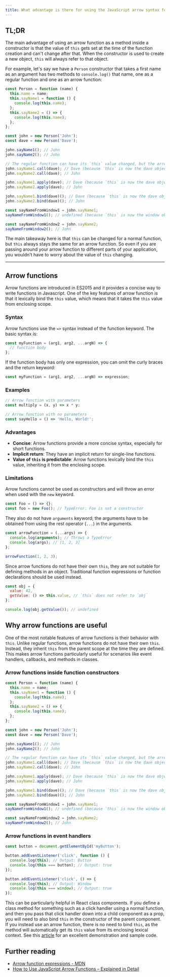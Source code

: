 ```yaml
---
title: What advantage is there for using the JavaScript arrow syntax for a method in a constructor?
---
```


## TL;DR

The main advantage of using an arrow function as a method inside a constructor is that the value of `this` gets set at the time of the function creation and can't change after that. When the constructor is used to create a new object, `this` will always refer to that object.

For example, let's say we have a `Person` constructor that takes a first name as an argument has two methods to `console.log()` that name, one as a regular function and one as an arrow function:

```js
const Person = function (name) {
  this.name = name;
  this.sayName1 = function () {
    console.log(this.name);
  };
  this.sayName2 = () => {
    console.log(this.name);
  };
};

const john = new Person('John');
const dave = new Person('Dave');

john.sayName1(); // John
john.sayName2(); // John

// The regular function can have its `this` value changed, but the arrow function cannot
john.sayName1.call(dave); // Dave (because `this` is now the dave object)
john.sayName2.call(dave); // John

john.sayName1.apply(dave); // Dave (because `this` is now the dave object)
john.sayName2.apply(dave); // John

john.sayName1.bind(dave)(); // Dave (because `this` is now the dave object)
john.sayName2.bind(dave)(); // John

const sayNameFromWindow1 = john.sayName1;
sayNameFromWindow1(); // undefined (because `this` is now the window object)

const sayNameFromWindow2 = john.sayName2;
sayNameFromWindow2(); // John
```

The main takeaway here is that `this` can be changed for a normal function, but `this` always stays the same for an arrow function. So even if you are passing around your arrow function to different parts of your application, you wouldn't have to worry about the value of `this` changing.

---

## Arrow functions

Arrow functions are introduced in ES2015 and it provides a concise way to write functions in Javascript. One of the key features of arrow function is that it lexically bind the `this` value, which means that it takes the `this` value from enclosing scope.

### Syntax

Arrow functions use the `=>` syntax instead of the function keyword. The basic syntax is:

```js
const myFunction = (arg1, arg2, ...argN) => {
  // function body
};
```

If the function body has only one expression, you can omit the curly braces and the return keyword:

```js
const myFunction = (arg1, arg2, ...argN) => expression;
```

### Examples

```js
// Arrow function with parameters
const multiply = (x, y) => x * y;

// Arrow function with no parameters
const sayHello = () => 'Hello, World!';
```

### Advantages

- **Concise**: Arrow functions provide a more concise syntax, especially for short functions.
- **Implicit return**: They have an implicit return for single-line functions.
- **Value of `this` is predictable**: Arrow functions lexically bind the `this` value, inheriting it from the enclosing scope.

### Limitations

Arrow functions cannot be used as constructors and will throw an error when used with the `new` keyword.

```js
const Foo = () => {};
const foo = new Foo(); // TypeError: Foo is not a constructor
```

They also do not have `arguments` keyword; the arguments have to be obtained from using the rest operator (`...`) in the arguments.

```js
const arrowFunction = (...args) => {
  console.log(arguments); // Throws a TypeError
  console.log(args); // [1, 2, 3]
};

arrowFunction(1, 2, 3);
```

Since arrow functions do not have their own `this`, they are not suitable for defining methods in an object. Traditional function expressions or function declarations should be used instead.

```js
const obj = {
  value: 42,
  getValue: () => this.value, // `this` does not refer to `obj`
};

console.log(obj.getValue()); // undefined
```

## Why arrow functions are useful

One of the most notable features of arrow functions is their behavior with `this`. Unlike regular functions, arrow functions do not have their own `this`. Instead, they inherit `this` from the parent scope at the time they are defined. This makes arrow functions particularly useful for scenarios like event handlers, callbacks, and methods in classes.

### Arrow functions inside function constructors

```js
const Person = function (name) {
  this.name = name;
  this.sayName1 = function () {
    console.log(this.name);
  };
  this.sayName2 = () => {
    console.log(this.name);
  };
};

const john = new Person('John');
const dave = new Person('Dave');

john.sayName1(); // John
john.sayName2(); // John

// The regular function can have its `this` value changed, but the arrow function cannot
john.sayName1.call(dave); // Dave (because `this` is now the dave object)
john.sayName2.call(dave); // John

john.sayName1.apply(dave); // Dave (because `this` is now the dave object)
john.sayName2.apply(dave); // John

john.sayName1.bind(dave)(); // Dave (because `this` is now the dave object)
john.sayName2.bind(dave)(); // John

const sayNameFromWindow1 = john.sayName1;
sayNameFromWindow1(); // undefined (because `this` is now the window object)

const sayNameFromWindow2 = john.sayName2;
sayNameFromWindow2(); // John
```

### Arrow functions in event handlers

```js
const button = document.getElementById('myButton');

button.addEventListener('click', function () {
  console.log(this); // Output: Button
  console.log(this === button); // Output: true
});

button.addEventListener('click', () => {
  console.log(this); // Output: Window
  console.log(this === window); // Output: true
});
```

This can be particularly helpful in React class components. If you define a class method for something such as a click handler using a normal function, and then you pass that click handler down into a child component as a prop, you will need to also bind `this` in the constructor of the parent component. If you instead use an arrow function, there is no need to bind `this`, as the method will automatically get its `this` value from its enclosing lexical context. See this [article](https://medium.com/@machnicki/handle-events-in-react-with-arrow-functions-ede88184bbb) for an excellent demonstration and sample code.

## Further reading

- [Arrow function expressions - MDN ](https://developer.mozilla.org/en-US/docs/Web/JavaScript/Reference/Functions/Arrow_functions)
- [How to Use JavaScript Arrow Functions – Explained in Detail](https://www.freecodecamp.org/news/javascript-arrow-functions-in-dep)
